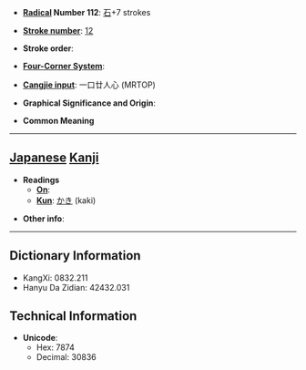 * '''[[Wiktionary:Chinese radical index| Radical]] Number 112''': [[Wiktionary:Chinese radical index 石|石]]+7 strokes

* '''[[Wiktionary:Chinese total strokes index|Stroke number]]''': [[Wiktionary:Chinese total strokes index 12|12]]

* '''Stroke order''': 

* '''[[Wiktionary:Chinese four corner index|Four-Corner System]]''': 

* '''[[Wiktionary:Chinese Cangjie index|Cangjie input]]''': 一口廿人心 (MRTOP)

* '''Graphical Significance and Origin''': 

* '''Common Meaning'''

----

== [[Japanese]] [[Kanji]] ==

* '''Readings'''
** '''[[On]]''': 
** '''[[Kun]]''': [[かき]] (kaki)

* '''Other info''':  

----

== Dictionary Information ==

* KangXi: 0832.211
* Hanyu Da Zidian: 42432.031

== Technical Information ==

* '''Unicode''':
** Hex: 7874
** Decimal: 30836